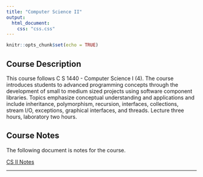 ```yaml
---
title: "Computer Science II"
output:
  html_document:
    css: "css.css"
---
```


```r
knitr::opts_chunk$set(echo = TRUE)
```

## Course Description

This course follows C S 1440 - Computer Science I (4). The course introduces students to advanced programming concepts through the development of small to medium sized projects using software component libraries. Topics emphasize conceptual understanding and applications and include inheritance, polymorphism, recursion, interfaces, collections, stream I/O, exceptions, graphical interfaces, and threads. Lecture three hours, laboratory two hours.

## Course Notes

The following document is notes for the course.

[CS II Notes](compiledHandouts.pdf)

__________
